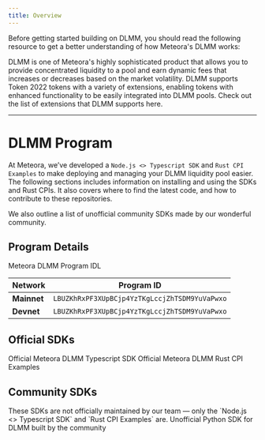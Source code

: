 ```yaml
---
title: Overview
---
```


Before getting started building on DLMM, you should read the following resource to get a better understanding of how Meteora's DLMM works:

<CardGroup cols={2}>
  <Card title="What's DLMM?" icon="code" iconType="solid" href="/overview/products/dlmm/what-is-dlmm">
    DLMM is one of Meteora's highly sophisticated product that allows you to provide concentrated liquidity to a pool and earn dynamic fees that increases or decreases based on the market volatility.
  </Card>
  <Card title="Token 2022 Extensions" icon="puzzle" iconType="solid" href="/overview/products/dlmm/token-2022-extensions">
    DLMM supports Token 2022 tokens with a variety of extensions, enabling tokens with enhanced functionality to be easily integrated into DLMM pools. Check out the list of extensions that DLMM supports here.
  </Card>
</CardGroup>

---

# DLMM Program

At Meteora, we’ve developed a `Node.js <> Typescript SDK` and `Rust CPI Examples` to make deploying and managing your DLMM liquidity pool easier. The following sections includes information on installing and using the SDKs and Rust CPIs. It also covers where to find the latest code, and how to contribute to these repositories.

We also outline a list of unofficial community SDKs made by our wonderful community. 

## Program Details

<CardGroup cols={1}>
  <Card title="DLMM IDL" icon="code" iconType="solid" href="https://github.com/MeteoraAg/dlmm-sdk/blob/main/idls/dlmm.json">
    Meteora DLMM Program IDL
  </Card>
</CardGroup>

<div className="overflow-x-auto">
  <table className="w-full border-collapse">
    <thead>
      <tr className="border-b border-gray-300 dark:border-gray-600">
        <th className="text-left py-3 px-4 font-semibold text-gray-900 dark:text-gray-100">Network</th>
        <th className="text-left py-3 px-4 font-semibold text-gray-900 dark:text-gray-100">Program ID</th>
      </tr>
    </thead>
    <tbody>
      <tr className="border-b border-gray-200 dark:border-gray-700 hover:bg-gray-50 dark:hover:bg-gray-800">
        <td className="py-3 px-4"><strong className="text-gray-900 dark:text-gray-100">Mainnet</strong></td>
        <td className="py-3 px-4"><code className="bg-gray-100 dark:bg-gray-800 px-2 py-1 rounded text-sm font-mono">LBUZKhRxPF3XUpBCjp4YzTKgLccjZhTSDM9YuVaPwxo</code></td>
      </tr>
      <tr className="border-b border-gray-200 dark:border-gray-700 hover:bg-gray-50 dark:hover:bg-gray-800">
        <td className="py-3 px-4"><strong className="text-gray-900 dark:text-gray-100">Devnet</strong></td>
        <td className="py-3 px-4"><code className="bg-gray-100 dark:bg-gray-800 px-2 py-1 rounded text-sm font-mono">LBUZKhRxPF3XUpBCjp4YzTKgLccjZhTSDM9YuVaPwxo</code></td>
      </tr>
    </tbody>
  </table>
</div>

## Official SDKs

<CardGroup cols={2}>
  <Card title="Typescript SDK" icon="node-js" iconType="solid" href="/developer-guide/guides/dlmm/typescript-sdk/getting-started">
    Official Meteora DLMM Typescript SDK
  </Card>
  <Card title="Rust CPI Examples" icon="rust" iconType="solid" href="/developer-guide/guides/dlmm/cpi/examples">
    Official Meteora DLMM Rust CPI Examples
  </Card>
</CardGroup>

## Community SDKs

<Note>
  These SDKs are not officially maintained by our team — only the `Node.js <> Typescript SDK` and `Rust CPI Examples` are.
</Note>

<CardGroup cols={1}>
  <Card title="Python SDK" icon="python" iconType="solid" href="https://github.com/MeteoraAg/dlmm-sdk/tree/main/python-client/dlmm">
    Unofficial Python SDK for DLMM built by the community
  </Card>
</CardGroup>